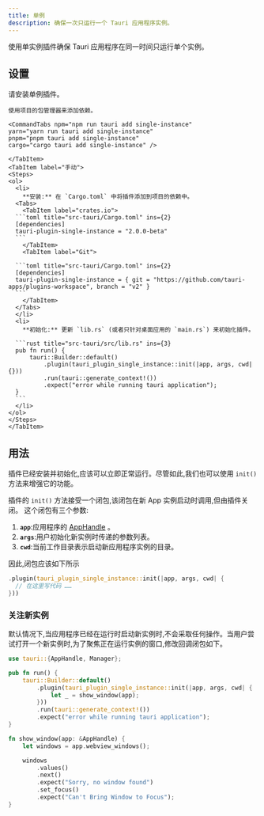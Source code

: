 ```yaml
---
title: 单例
description: 确保一次只运行一个 Tauri 应用程序实例。
---
```



<PluginLinks plugin="single-instance" showJsLinks={false} />

使用单实例插件确保 Tauri 应用程序在同一时间只运行单个实例。

## 设置

请安装单例插件。

<Tabs>
    <TabItem label="自动">

    使用项目的包管理器来添加依赖。

    <CommandTabs npm="npm run tauri add single-instance"
    yarn="yarn run tauri add single-instance"
    pnpm="pnpm tauri add single-instance"
    cargo="cargo tauri add single-instance" />

    </TabItem>
    <TabItem label="手动">
    <Steps>
    <ol>
      <li>
        **安装:** 在 `Cargo.toml` 中将插件添加到项目的依赖中。
      <Tabs>
        <TabItem label="crates.io">
      ```toml title="src-tauri/Cargo.toml" ins={2}
      [dependencies]
      tauri-plugin-single-instance = "2.0.0-beta"
      ```
        </TabItem>
        <TabItem label="Git">

      ```toml title="src-tauri/Cargo.toml" ins={2}
      [dependencies]
      tauri-plugin-single-instance = { git = "https://github.com/tauri-apps/plugins-workspace", branch = "v2" }
      ```
        </TabItem>
      </Tabs>
      </li>
      <li>
        **初始化:** 更新 `lib.rs` (或者只针对桌面应用的 `main.rs`) 来初始化插件。

      ```rust title="src-tauri/src/lib.rs" ins={3}
      pub fn run() {
          tauri::Builder::default()
              .plugin(tauri_plugin_single_instance::init(|app, args, cwd| {}))
              .run(tauri::generate_context!())
              .expect("error while running tauri application");
      }
      ```
      </li>
    </ol>
    </Steps>
    </TabItem>

</Tabs>

## 用法

插件已经安装并初始化,应该可以立即正常运行。尽管如此,我们也可以使用 `init()` 方法来增强它的功能。

插件的 `init()` 方法接受一个闭包,该闭包在新 App 实例启动时调用,但由插件关闭。
这个闭包有三个参数:

1. **`app`**:应用程序的 [AppHandle](https://docs.rs/tauri/latest/tauri/struct.AppHandle.html) 。
2. **`args`**:用户初始化新实例时传递的参数列表。
3. **`cwd`**:当前工作目录表示启动新应用程序实例的目录。

因此,闭包应该如下所示

```rust
.plugin(tauri_plugin_single_instance::init(|app, args, cwd| {
  // 在这里写代码 ……
}))
```

### 关注新实例

默认情况下,当应用程序已经在运行时启动新实例时,不会采取任何操作。当用户尝试打开一个新实例时,为了聚焦正在运行实例的窗口,修改回调闭包如下。

```rust title="src-tauri/src/lib.rs" {1} {5-7} {12-21}
use tauri::{AppHandle, Manager};

pub fn run() {
    tauri::Builder::default()
        .plugin(tauri_plugin_single_instance::init(|app, args, cwd| {
            let _ = show_window(app);
        }))
        .run(tauri::generate_context!())
        .expect("error while running tauri application");
}

fn show_window(app: &AppHandle) {
    let windows = app.webview_windows();

    windows
        .values()
        .next()
        .expect("Sorry, no window found")
        .set_focus()
        .expect("Can't Bring Window to Focus");
}
```
